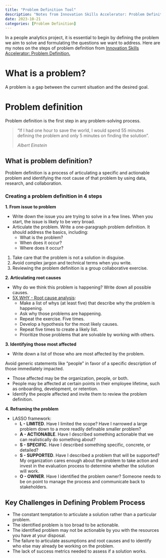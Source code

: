 ```yaml
---
title: "Problem Definition Tool"
description: "Notes from Innovation Skills Accelerator: Problem Definition"
date: 2023-10-21
categories: [Problem Definition]
---
```


In a people analytics project, it is essential to begin by defining the problem we aim to solve and formulating the questions we want to address. Here are my notes on the steps of problem definition from [Innovation Skills Accelerator: Problem Definition.](https://www.youtube.com/watch?v=zP_oBt71GK8)

# What is a problem?

A problem is a gap between the current situation and the desired goal.

# Problem definition

Problem definition is the first step in any problem-solving process.

> "If I had one hour to save the world, I would spend 55 minutes defining the problem and only 5 minutes on finding the solution".
>
> *Albert Einstein*

## What is problem definition?

Problem definition is a process of articulating a specific and actionable problem and identifying the root cause of that problem by using data, research, and collaboration.

### Creating a problem definition in 4 steps

**1. From issue to problem**

-   Write down the issue you are trying to solve in a few lines. When you start, the issue is likely to be very broad.
-   Articulate the problem. Write a one-paragraph problem definition. It should address the basics, including:
    -   What is the problem?
    -   When does it occur?
    -   Where does it occur?

::: callout-tip
1.  Take care that the problem is not a solution in disguise.
2.  Avoid complex jargon and technical terms when you write.
3.  Reviewing the problem definition is a group collaborative exercise.
:::

**2. Articulating root causes**

-   Why do we think this problem is happening? Write down all possible causes.
-   [5X WHY - Root cause analysis](https://www.linkedin.com/feed/update/urn:li:activity:7123699895269535744/):
    -   Make a list of whys (at least five) that describe why the problem is happening.
    -   Ask why those problems are happening.
    -   Repeat the exercise. Five times.
    -   Develop a hypothesis for the most likely causes.
    -   Repeat five times to create a likely list.
    -   Prioritize those problems that are solvable by working with others.

**3. Identifying those most affected**

-   Write down a list of those who are most affected by the problem.

::: callout-tip
Avoid generic statements like "people" in favor of a specific description of those immediately impacted.
:::

-   Those affected may be the organization, people, or both.
-   People may be affected at certain points in their employee lifetime, such as onboarding, development, or retention.
-   Identify the people affected and invite them to review the problem definition.

**4. Reframing the problem**

-   LASSO framework:
    -   **L - LIMITED**. Have I limited the scope? Have I narrowed a large problem down to a more readily definable smaller problem?
    -   **A - ACTIONABLE**. Have I described something actionable that we can realistically do something about?
    -   **S - SPECIFIC**. Have I described something specific, concrete, or detailed?
    -   **S - SUPPORTED**. Have I described a problem that will be supported? My organization cares enough about the problem to take action and invest in the evaluation process to determine whether the solution will work.
    -   **O - OWNER**. Have I identified the problem owner? Someone needs to be on point to manage the process and communicate back to stakeholders.

## Key Challenges in Defining Problem Process

-   The constant temptation to articulate a solution rather than a particular problem.
-   The identified problem is too broad to be actionable.
-   The identified problem may not be actionable by you with the resources you have at your disposal.
-   The failure to articulate assumptions and root causes and to identify who else may already be working on the problem.
-   The lack of success metrics needed to assess if a solution works.
